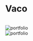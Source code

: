 
# Vaco

<br/>

<Zoom>
	<img
	  alt="portfolio"
	  src="/compressed/uslugowe/vaco/1.jpg"
	/>
</Zoom>

<br/>

<Zoom>
	<img
	  alt="portfolio"
	  src="/compressed/uslugowe/vaco/2.jpg"
	/>
</Zoom>

